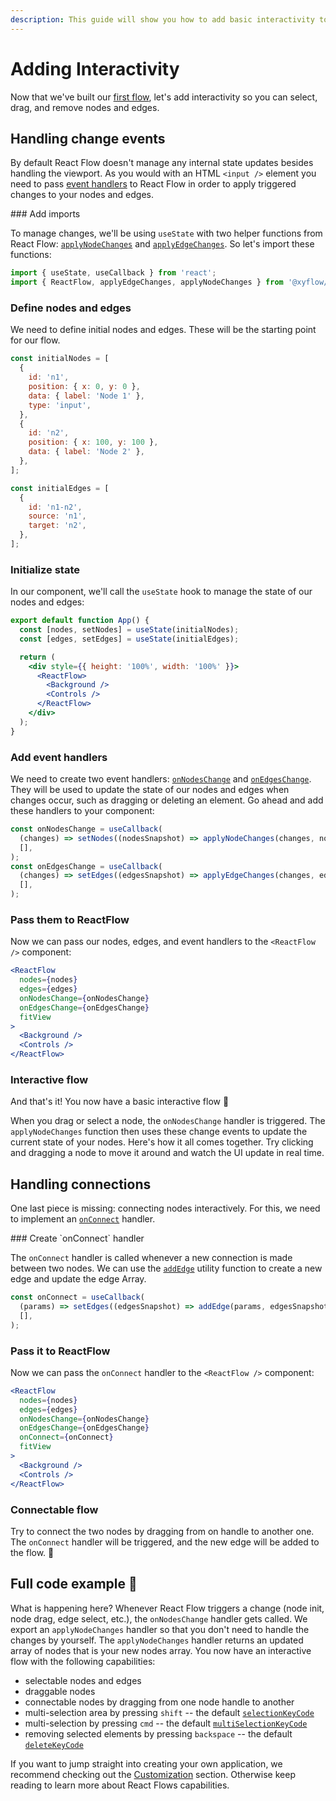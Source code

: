 ```yaml
---
description: This guide will show you how to add basic interactivity to your flow.
---
```


# Adding Interactivity

Now that we've built our [first flow](learn/concepts/building-a-flow), let's add
interactivity so you can select, drag, and remove nodes and edges.

## Handling change events

By default React Flow doesn't manage any internal state updates besides handling the
viewport. As you would with an HTML `<input />` element you need to pass
[event handlers](/api-reference/react-flow#event-handlers) to React Flow in order to apply
triggered changes to your nodes and edges.

 <Steps>
 ### Add imports

To manage changes, we'll be using `useState` with two helper functions from React Flow:
[`applyNodeChanges`](/api-reference/utils/apply-node-changes) and
[`applyEdgeChanges`](/api-reference/utils/apply-edge-changes). So let's import these
functions:

```jsx
import { useState, useCallback } from 'react';
import { ReactFlow, applyEdgeChanges, applyNodeChanges } from '@xyflow/react';
```

### Define nodes and edges

We need to define initial nodes and edges. These will be the starting point for our flow.

```jsx
const initialNodes = [
  {
    id: 'n1',
    position: { x: 0, y: 0 },
    data: { label: 'Node 1' },
    type: 'input',
  },
  {
    id: 'n2',
    position: { x: 100, y: 100 },
    data: { label: 'Node 2' },
  },
];

const initialEdges = [
  {
    id: 'n1-n2',
    source: 'n1',
    target: 'n2',
  },
];
```

### Initialize state

In our component, we'll call the `useState` hook to manage the state of our nodes and
edges:

```jsx {2-3}
export default function App() {
  const [nodes, setNodes] = useState(initialNodes);
  const [edges, setEdges] = useState(initialEdges);

  return (
    <div style={{ height: '100%', width: '100%' }}>
      <ReactFlow>
        <Background />
        <Controls />
      </ReactFlow>
    </div>
  );
}
```

### Add event handlers

We need to create two event handlers:
[`onNodesChange`](/api-reference/react-flow#onnodeschange) and
[`onEdgesChange`](/api-reference/react-flow#onedgeschange). They will be used to update
the state of our nodes and edges when changes occur, such as dragging or deleting an
element. Go ahead and add these handlers to your component:

```jsx
const onNodesChange = useCallback(
  (changes) => setNodes((nodesSnapshot) => applyNodeChanges(changes, nodesSnapshot)),
  [],
);
const onEdgesChange = useCallback(
  (changes) => setEdges((edgesSnapshot) => applyEdgeChanges(changes, edgesSnapshot)),
  [],
);
```

### Pass them to ReactFlow

Now we can pass our nodes, edges, and event handlers to the `<ReactFlow />` component:

```jsx {2-5}
<ReactFlow
  nodes={nodes}
  edges={edges}
  onNodesChange={onNodesChange}
  onEdgesChange={onEdgesChange}
  fitView
>
  <Background />
  <Controls />
</ReactFlow>
```

### Interactive flow

And that's it! You now have a basic interactive flow 🎉

When you drag or select a node, the `onNodesChange` handler is triggered. The
`applyNodeChanges` function then uses these change events to update the current state of
your nodes. Here's how it all comes together. Try clicking and dragging a node to move it
around and watch the UI update in real time.

<RemoteCodeViewer
  route="learn/make-it-interactive-1"
  framework="react"
  aspectRatio="4"
/>

</Steps>

## Handling connections

One last piece is missing: connecting nodes interactively. For this, we need to implement
an [`onConnect`](/api-reference/react-flow#onconnect) handler.

<Steps>
### Create `onConnect` handler

The `onConnect` handler is called whenever a new connection is made between two nodes. We
can use the [`addEdge`](/api-reference/utils/add-edge) utility function to create a new
edge and update the edge Array.

```jsx
const onConnect = useCallback(
  (params) => setEdges((edgesSnapshot) => addEdge(params, edgesSnapshot)),
  [],
);
```

### Pass it to ReactFlow

Now we can pass the `onConnect` handler to the `<ReactFlow />` component:

```jsx {6}
<ReactFlow
  nodes={nodes}
  edges={edges}
  onNodesChange={onNodesChange}
  onEdgesChange={onEdgesChange}
  onConnect={onConnect}
  fitView
>
  <Background />
  <Controls />
</ReactFlow>
```

### Connectable flow

Try to connect the two nodes by dragging from on handle to another one. The `onConnect`
handler will be triggered, and the new edge will be added to the flow. 🥳

<RemoteCodeViewer
  aspectRatio="4"
  route="learn/make-it-interactive-2"
  framework="react"
/>

</Steps>

## Full code example 🏁

<RemoteCodeViewer route="learn/make-it-interactive-2" framework="react" />

What is happening here? Whenever React Flow triggers a change (node init, node drag, edge
select, etc.), the `onNodesChange` handler gets called. We export an `applyNodeChanges`
handler so that you don't need to handle the changes by yourself. The `applyNodeChanges`
handler returns an updated array of nodes that is your new nodes array. You now have an
interactive flow with the following capabilities:

- selectable nodes and edges
- draggable nodes
- connectable nodes by dragging from one node handle to another
- multi-selection area by pressing `shift` -- the default
  [`selectionKeyCode`](/api-reference/react-flow#selectionkeycode)
- multi-selection by pressing `cmd` -- the default
  [`multiSelectionKeyCode`](/api-reference/react-flow#multiselectionkeycode)
- removing selected elements by pressing `backspace` -- the default
  [`deleteKeyCode`](/api-reference/react-flow#deletekeycode)

If you want to jump straight into creating your own application, we recommend checking out
the [Customization](/learn/customization) section. Otherwise keep reading to learn more
about React Flows capabilities.
